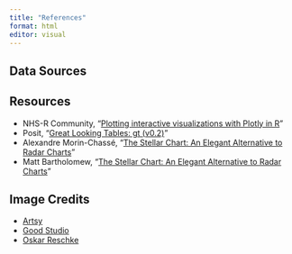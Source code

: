 ```yaml
---
title: "References"
format: html
editor: visual
---
```


## Data Sources

## Resources

-   NHS-R Community, "[Plotting interactive visualizations with Plotly in R](https://www.youtube.com/watch?v=WmofiOklux8){target="_blank"}"
-   Posit, "[Great Looking Tables: gt (v0.2)](https://posit.co/blog/great-looking-tables-gt-0-2/){target="_blank"}"
-   Alexandre Morin-Chassé, "[The Stellar Chart: An Elegant Alternative to Radar Charts](https://medium.com/nightingale/the-stellar-chart-an-elegant-alternative-to-radar-charts-ae6a6931a28e){target="_blank"}"
-   Matt Bartholomew, "[The Stellar Chart: An Elegant Alternative to Radar Charts](Making a Better Map ggplot and Tigris){target="_blank"}"



## 

## Image Credits

-   [Artsy](https://www.artsy.net/artwork/alphonse-mucha-reverie-3){target="_blank"}
-   [Good Studio](https://stock.adobe.com/images/solar-system-in-dotwork-style-planets-in-orbit-vintage-hand-dr/142591842){target="_blank"}
-   [Oskar Reschke](https://stock.adobe.com/Library/urn:aaid:sc:US:87e2f0ab-c799-49e7-8814-5a3e64dd8457?asset_id=539531316){target="_blank"}
